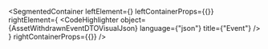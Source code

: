 
<SegmentedContainer
  leftElement={<AssetWithdrawnEventDTODesc />}
  leftContainerProps={{}}
  rightElement={
    <CodeHighlighter
      object={AssetWithdrawnEventDTOVisualJson}
      language={"json"}
      title={"Event"}
    />
  }
  rightContainerProps={{}}
/>
